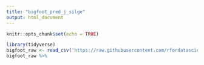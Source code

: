 ```yaml
---
title: "bigfoot_pred_j_silge"
output: html_document
---
```


```r
knitr::opts_chunk$set(echo = TRUE)
```


```r
library(tidyverse)
bigfoot_raw <- read_csv('https://raw.githubusercontent.com/rfordatascience/tidytuesday/master/data/2022/2022-09-13/bigfoot.csv')
bigfoot_raw %>% 
```






